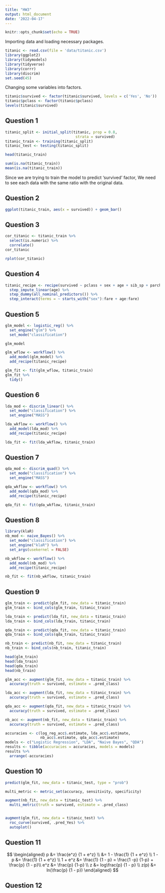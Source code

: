 ```yaml
---
title: "HW3"
output: html_document
date: '2022-04-17'
---
```


```r
knitr::opts_chunk$set(echo = TRUE)
```

Importing data and loading necessary packages.
```r
titanic <- read.csv(file = 'data/titanic.csv')
library(ggplot2)
library(tidymodels)
library(tidyverse)
library(corrr)
library(discrim)
set.seed(45)
```

Changing some variables into factors.
```r
titanic$survived <- factor(titanic$survived, levels = c('Yes', 'No'))
titanic$pclass <- factor(titanic$pclass)
levels(titanic$survived)
```


## Question 1

```r
titanic_split <- initial_split(titanic, prop = 0.8,
                                strata = survived)
titanic_train <- training(titanic_split)
titanic_test <- testing(titanic_split)
```

```r
head(titanic_train)
```

```r
sum(is.na(titanic_train))
mean(is.na(titanic_train))
```


Since we are trying to train the model to predict 'survived' factor, We need to see each data with the same ratio with the original data.

## Question 2

```r
ggplot(titanic_train, aes(x = survived)) + geom_bar()
```


## Question 3
```r
cor_titanic <- titanic_train %>%
  select(is.numeric) %>%
  correlate()
cor_titanic
```

```r
rplot(cor_titanic)
```



## Question 4

```r
titanic_recipe <- recipe(survived ~ pclass + sex + age + sib_sp + parch + fare , data = titanic_train) %>%
  step_impute_linear(age) %>%
  step_dummy(all_nominal_predictors()) %>%
  step_interact(terms = ~ starts_with("sex"):fare + age:fare)
```


## Question 5

```r
glm_model <- logistic_reg() %>% 
  set_engine("glm") %>%
  set_mode("classification")

glm_model
```

```r
glm_wflow <- workflow() %>% 
  add_model(glm_model) %>% 
  add_recipe(titanic_recipe)

glm_fit <- fit(glm_wflow, titanic_train)
glm_fit %>%
  tidy()
```


## Question 6

```r
lda_mod <- discrim_linear() %>% 
  set_mode("classification") %>% 
  set_engine("MASS")

lda_wkflow <- workflow() %>% 
  add_model(lda_mod) %>% 
  add_recipe(titanic_recipe)

lda_fit <- fit(lda_wkflow, titanic_train)
```


## Question 7

```r
qda_mod <- discrim_quad() %>% 
  set_mode("classification") %>% 
  set_engine("MASS")

qda_wkflow <- workflow() %>% 
  add_model(qda_mod) %>% 
  add_recipe(titanic_recipe)

qda_fit <- fit(qda_wkflow, titanic_train)
```


## Question 8

```r
library(klaR)
nb_mod <- naive_Bayes() %>% 
  set_mode("classification") %>% 
  set_engine("klaR") %>% 
  set_args(usekernel = FALSE) 

nb_wkflow <- workflow() %>% 
  add_model(nb_mod) %>% 
  add_recipe(titanic_recipe)

nb_fit <- fit(nb_wkflow, titanic_train)
```


## Question 9

```r
glm_train <- predict(glm_fit, new_data = titanic_train)
glm_train <- bind_cols(glm_train, titanic_train)

lda_train <- predict(lda_fit, new_data = titanic_train)
lda_train <- bind_cols(lda_train, titanic_train)

qda_train <- predict(qda_fit, new_data = titanic_train)
qda_train <- bind_cols(qda_train, titanic_train)

nb_train <- predict(nb_fit, new_data = titanic_train)
nb_train <- bind_cols(nb_train, titanic_train)

head(glm_train)
head(lda_train)
head(qda_train)
head(nb_train)
```


```r
glm_acc <- augment(glm_fit, new_data = titanic_train) %>%
  accuracy(truth = survived, estimate = .pred_class)

lda_acc <- augment(lda_fit, new_data = titanic_train) %>%
  accuracy(truth = survived, estimate = .pred_class)

qda_acc <- augment(qda_fit, new_data = titanic_train) %>%
  accuracy(truth = survived, estimate = .pred_class)

nb_acc <- augment(nb_fit, new_data = titanic_train) %>%
  accuracy(truth = survived, estimate = .pred_class)

accuracies <- c(log_reg_acc$.estimate, lda_acc$.estimate, 
                nb_acc$.estimate, qda_acc$.estimate)
models <- c("Logistic Regression", "LDA", "Naive Bayes", "QDA")
results <- tibble(accuracies = accuracies, models = models)
results %>% 
  arrange(-accuracies)
```


## Question 10

```r
predict(glm_fit, new_data = titanic_test, type = "prob")

multi_metric <- metric_set(accuracy, sensitivity, specificity)

augment(nb_fit, new_data = titanic_test) %>%
  multi_metric(truth = survived, estimate = .pred_class)


augment(glm_fit, new_data = titanic_test) %>%
  roc_curve(survived, .pred_Yes) %>%
  autoplot()
```


## Question 11
$$
\begin{aligned}
p &= \frac{e^z} {1 + e^z} \\
&= 1 - \frac{1} {1 + e^z} \\
1 - p &= \frac{1} {1 + e^z} \\
1 + e^z &= \frac{1} {1 - p}  = \frac{1 -p} {1-p} + \frac{p} {1 - p}\\
e^z &= \frac{p} {1-p} \\
z &= log\frac{p} {1 - p} \\
z(p) &= ln(\frac{p} {1 - p})
\end{aligned}
$$


## Question 12
